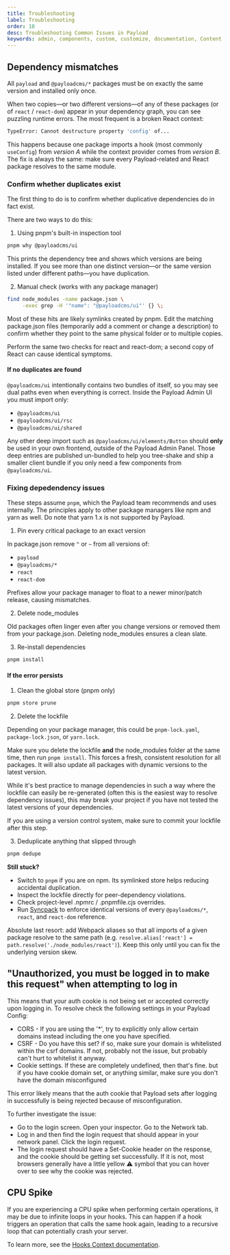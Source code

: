 ```yaml
---
title: Troubleshooting
label: Troubleshooting
order: 10
desc: Troubleshooting Common Issues in Payload
keywords: admin, components, custom, customize, documentation, Content Management System, cms, headless, javascript, node, react, nextjs, troubleshooting
---
```


## Dependency mismatches

All `payload` and `@payloadcms/*` packages must be on exactly the same version and installed only once.

When two copies—or two different versions—of any of these packages (or of `react` / `react-dom`) appear in your dependency graph, you can see puzzling runtime errors. The most frequent is a broken React context:

```bash
TypeError: Cannot destructure property 'config' of...
```

This happens because one package imports a hook (most commonly `useConfig`) from _version A_ while the context provider comes from _version B_. The fix is always the same: make sure every Payload-related and React package resolves to the same module.

### Confirm whether duplicates exist

The first thing to do is to confirm whether duplicative dependencies do in fact exist.

There are two ways to do this:

1. Using pnpm's built-in inspection tool

```bash
pnpm why @payloadcms/ui
```

This prints the dependency tree and shows which versions are being installed. If you see more than one distinct version—or the same version listed under different paths—you have duplication.

2. Manual check (works with any package manager)

```bash
find node_modules -name package.json \
     -exec grep -H '"name": "@payloadcms/ui"' {} \;
```

Most of these hits are likely symlinks created by pnpm. Edit the matching package.json files (temporarily add a comment or change a description) to confirm whether they point to the same physical folder or to multiple copies.

Perform the same two checks for react and react-dom; a second copy of React can cause identical symptoms.

#### If no duplicates are found

`@payloadcms/ui` intentionally contains two bundles of itself, so you may see dual paths even when everything is correct. Inside the Payload Admin UI you must import only:

- `@payloadcms/ui`
- `@payloadcms/ui/rsc`
- `@payloadcms/ui/shared`

Any other deep import such as `@payloadcms/ui/elements/Button` should **only** be used in your own frontend, outside of the Payload Admin Panel. Those deep entries are published un-bundled to help you tree-shake and ship a smaller client bundle if you only need a few components from `@payloadcms/ui`.

### Fixing depedendency issues

These steps assume `pnpm`, which the Payload team recommends and uses internally. The principles apply to other package managers like npm and yarn as well. Do note that yarn 1.x is not supported by Payload.

1. Pin every critical package to an exact version

In package.json remove `^` or `~` from all versions of:

- `payload`
- `@payloadcms/*`
- `react`
- `react-dom`

Prefixes allow your package manager to float to a newer minor/patch release, causing mismatches.

2. Delete node_modules

Old packages often linger even after you change versions or removed them from your package.json. Deleting node_modules ensures a clean slate.

3. Re-install dependencies

```bash
pnpm install
```

#### If the error persists

1. Clean the global store (pnpm only)

```bash
pnpm store prune
```

2. Delete the lockfile

Depending on your package manager, this could be `pnpm-lock.yaml`, `package-lock.json`, or `yarn.lock`.

Make sure you delete the lockfile **and** the node_modules folder at the same time, then run `pnpm install`. This forces a fresh, consistent resolution for all packages. It will also update all packages with dynamic versions to the latest version.

While it's best practice to manage dependencies in such a way where the lockfile can easily be re-generated (often this is the easiest way to resolve dependency issues), this may break your project if you have not tested the latest versions of your dependencies.

If you are using a version control system, make sure to commit your lockfile after this step.

3. Deduplicate anything that slipped through

```bash
pnpm dedupe
```

**Still stuck?**

- Switch to `pnpm` if you are on npm. Its symlinked store helps reducing accidental duplication.
- Inspect the lockfile directly for peer-dependency violations.
- Check project-level .npmrc / .pnpmfile.cjs overrides.
- Run [Syncpack](https://www.npmjs.com/package/syncpack) to enforce identical versions of every `@payloadcms/*`, `react`, and `react-dom` reference.

Absolute last resort: add Webpack aliases so that all imports of a given package resolve to the same path (e.g. `resolve.alias['react'] = path.resolve('./node_modules/react')`). Keep this only until you can fix the underlying version skew.

## "Unauthorized, you must be logged in to make this request" when attempting to log in

This means that your auth cookie is not being set or accepted correctly upon logging in. To resolve check the following settings in your Payload Config:

- CORS - If you are using the '\*', try to explicitly only allow certain domains instead including the one you have specified.
- CSRF - Do you have this set? if so, make sure your domain is whitelisted within the csrf domains. If not, probably not the issue, but probably can't hurt to whitelist it anyway.
- Cookie settings. If these are completely undefined, then that's fine. but if you have cookie domain set, or anything similar, make sure you don't have the domain misconfigured

This error likely means that the auth cookie that Payload sets after logging in successfully is being rejected because of misconfiguration.

To further investigate the issue:

- Go to the login screen. Open your inspector. Go to the Network tab.
- Log in and then find the login request that should appear in your network panel. Click the login request.
- The login request should have a Set-Cookie header on the response, and the cookie should be getting set successfully. If it is not, most browsers generally have a little yellow ⚠️ symbol that you can hover over to see why the cookie was rejected.

## CPU Spike

If you are experiencing a CPU spike when performing certain operations, it may be due to infinite loops in your hooks. This can happen if a hook triggers an operation that calls the same hook again, leading to a recursive loop that can potentially crash your server.

To learn more, see the [Hooks Context documentation](https://payloadcms.com/docs/hooks/context#preventing-infinite-loops).
